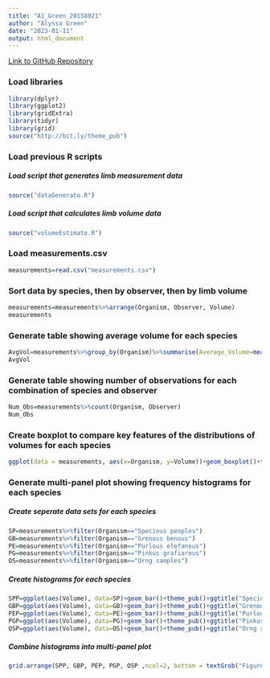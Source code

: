 ```yaml
---
title: "A1_Green_20158921"
author: "Alyssa Green"
date: "2023-01-11"
output: html_document
---
```

[Link to GitHub Repository](https://github.com/alyssagreen02/BIOL432_Assignment1)

### Load libraries
```r
library(dplyr)
library(ggplot2)
library(gridExtra)
library(tidyr)
library(grid)
source("http://bit.ly/theme_pub")
```

### Load previous R scripts
##### Load script that generates limb measurement data
```r
source("dataGenerato.R")
```

##### Load script that calculates limb volume data
```r
source("volumeEstimato.R")
```

### Load measurements.csv
```r
measurements=read.csv("measurements.csv")
```

### Sort data by species, then by observer, then by limb volume
```r
measurements=measurements%>%arrange(Organism, Observer, Volume)
measurements
```

### Generate table showing average volume for each species
```r
AvgVol=measurements%>%group_by(Organism)%>%summarise(Average_Volume=mean(Volume))
AvgVol
```

### Generate table showing number of observations for each combination of species and observer
```r
Num_Obs=measurements%>%count(Organism, Observer)
Num_Obs
```

### Create boxplot to compare key features of the distributions of volumes for each species
```r
ggplot(data = measurements, aes(x=Organism, y=Volume))+geom_boxplot()+theme_pub()+ labs(caption = "Figure 1: Box plot of volume distributions for species,")+theme(plot.caption = element_text(hjust=0))
```

### Generate multi-panel plot showing frequency histograms for each species
##### Create seperate data sets for each species
```r
SP=measurements%>%filter(Organism=="Specious peoples")
GB=measurements%>%filter(Organism=="Grenous benous")
PE=measurements%>%filter(Organism=="Purlous elefanous")
PG=measurements%>%filter(Organism=="Pinkus grafiarous")
OS=measurements%>%filter(Organism=="Orng samples")
```

##### Create histograms for each species
```r
SPP=ggplot(aes(Volume), data=SP)+geom_bar()+theme_pub()+ggtitle("Specious peoples")
GBP=ggplot(aes(Volume), data=GB)+geom_bar()+theme_pub()+ggtitle("Grenous benous")
PEP=ggplot(aes(Volume), data=PE)+geom_bar()+theme_pub()+ggtitle("Purlous elefanous")
PGP=ggplot(aes(Volume), data=PG)+geom_bar()+theme_pub()+ggtitle("Pinkus grafiarous")
OSP=ggplot(aes(Volume), data=OS)+geom_bar()+theme_pub()+ggtitle("Orng samples")
```

##### Combine histograms into multi-panel plot
```r
grid.arrange(SPP, GBP, PEP, PGP, OSP ,ncol=2, bottom = textGrob("Figure 2: Frequency histograms for each species' limb volumes.", x = 0, y = 0.5, just = "left"))
```

